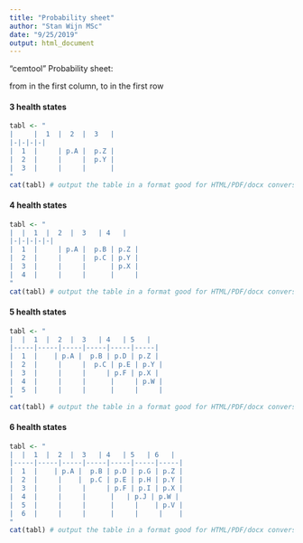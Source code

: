 ```yaml
---
title: "Probability sheet"
author: "Stan Wijn MSc"
date: "9/25/2019"
output: html_document
---
```


"cemtool" Probability sheet:

from in the first column, to in the first row

#### 3 health states

```r
tabl <- "
|     |  1  |  2  |  3   |  
|-|-|-|-|
|  1  |     | p.A |  p.Z |  
|  2  |     |     |  p.Y |  
|  3  |     |     |      |  
"
cat(tabl) # output the table in a format good for HTML/PDF/docx conversion
```

#### 4 health states

```r
tabl <- "
|  |  1  |  2  |  3   | 4   |  
|-|-|-|-|-|
|  1  |     | p.A |  p.B | p.Z |  
|  2  |     |     |  p.C | p.Y |  
|  3  |     |     |      | p.X |  
|  4  |     |     |      |     |  
"
cat(tabl) # output the table in a format good for HTML/PDF/docx conversion
```

#### 5 health states
```r
tabl <- "
|  |  1  |  2  |  3   | 4   | 5   | 
|-----|-----|-----|-----|-----|-----|
|  1  |    | p.A |  p.B | p.D | p.Z | 
|  2  |     |     |  p.C | p.E | p.Y | 
|  3  |     |     |     | p.F | p.X | 
|  4  |     |     |      |     | p.W | 
|  5  |     |     |      |     |     |   
"
cat(tabl) # output the table in a format good for HTML/PDF/docx conversion
```

#### 6 health states
```r
tabl <- "
|  |  1  |  2  |  3   | 4   | 5   | 6   |
|-----|-----|-----|-----|-----|-----|-----|
|  1  |    | p.A |  p.B | p.D | p.G | p.Z |
|  2  |     |    |  p.C | p.E | p.H | p.Y |
|  3  |     |     |     | p.F | p.I | p.X |
|  4  |     |     |      |   | p.J | p.W |
|  5  |     |     |      |     |    | p.V |
|  6  |     |     |      |     |     |    |   
"
cat(tabl) # output the table in a format good for HTML/PDF/docx conversion
```




